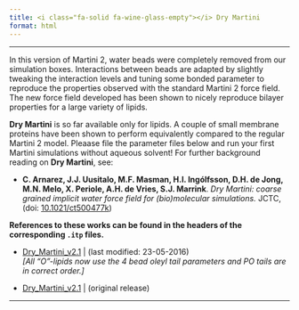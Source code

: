 ```yaml
---
title: <i class="fa-solid fa-wine-glass-empty"></i> Dry Martini
format: html
---
```

<hr>

In this version of Martini 2, water beads were completely removed from our simulation boxes. Interactions between beads are adapted by slightly tweaking the interaction levels and tuning some bonded parameter to reproduce the properties observed with the standard Martini 2 force field. The new force field developed has been shown to nicely reproduce bilayer properties for a large variety of lipids.

**Dry Martini** is so far available only for lipids. A couple of small membrane proteins have been shown to perform equivalently compared to the regular Martini 2 model. Pleaase file the parameter files below and run your first Martini simulations without aqueous solvent! For further background reading on **Dry Martini**, see:

- **C. Arnarez, J.J. Uusitalo, M.F. Masman, H.I. Ingólfsson, D.H. de Jong, M.N. Melo, X. Periole, A.H. de Vries, S.J. Marrink**. *Dry Martini: coarse grained implicit water force field for (bio)molecular simulations.* JCTC, (doi: [10.1021/ct500477k](http://pubs.acs.org/doi/abs/10.1021/ct500477k?journalCode=jctcce))

**References to these works can be found in the headers of the corresponding `.itp` files.**

- [Dry_Martini_v2.1](https://martiniff-library.s3.ca-central-1.amazonaws.com/1_Downloads/ff_parameters/martini2/dry_martini/Dry_Martini_v2.1_20160523.zip)  | (last modified: 23-05-2016) <br>
*[All "O"-lipids now use the 4 bead oleyl tail parameters and PO tails are in correct order.]*

- [Dry_Martini_v2.1](https://martiniff-library.s3.ca-central-1.amazonaws.com/1_Downloads/ff_parameters/martini2/dry_martini/Dry_Martini_v2.zip)  | (original release) 

<hr>

